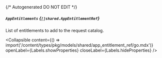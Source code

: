 {/* Autogenerated DO NOT EDIT  */}

##### `AppEntitlements` *{`[]shared.AppEntitlementRef`}*
List of entitlements to add to the request catalog.

<Collapsible content={() => import('/content/types/pkg/models/shared/app_entitlement_ref/go.mdx')} openLabel={Labels.showProperties} closeLabel={Labels.hideProperties} />



